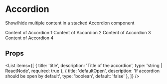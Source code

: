 
# Accordion

Show/hide multiple content in a stacked Accordion component

<AccordionGroup>
    <Accordion defaultOpen={true} title='Accordion 1'>
        Content of Accordion 1
    </Accordion>
    <Accordion title='Accordion 2'>
        Content of Accordion 2
    </Accordion>
    <Accordion title='Accordion 3'>
        Content of Accordion 3
    </Accordion>
    <Accordion title='Accordion 4'>
        Content of Accordion 4
    </Accordion>
</AccordionGroup>

## Props

<List
    items={[
        {
            title: 'title',
            description: 'Title of the accordion',
            type: 'string | ReactNode',
            required: true
        },
        {
            title: 'defaultOpen',
            description: 'If accordion should be open by default',
            type: 'boolean',
            default: 'false'
        },
    ]}
/>
